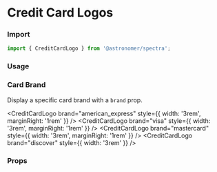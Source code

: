 
<Meta title="Assets|CreditCardLogo" component={CreditCardLogo} />

# Credit Card Logos

### Import
```js
import { CreditCardLogo } from '@astronomer/spectra';
```

### Usage
<Preview>
  <Story name="Usage">
    <CreditCardLogo style={{ width: '3rem' }} />
  </Story>
</Preview>

### Card Brand
Display a specific card brand with a `brand` prop.
<Preview>
  <Story name="Brands">
    <div>
      <CreditCardLogo brand="american_express" style={{ width: '3rem', marginRight: '1rem' }} />
      <CreditCardLogo brand="visa" style={{ width: '3rem', marginRight: '1rem' }} />
      <CreditCardLogo brand="mastercard" style={{ width: '3rem', marginRight: '1rem' }} />
      <CreditCardLogo brand="discover" style={{ width: '3rem' }} />
    </div>
    <CreditCardLogo />
  </Story>
</Preview>

### Props
<Props of={CreditCardLogo} />
